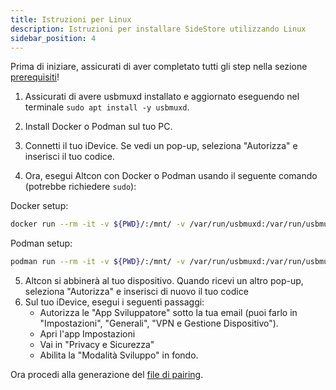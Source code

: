 ```yaml
---
title: Istruzioni per Linux
description: Istruzioni per installare SideStore utilizzando Linux
sidebar_position: 4
---
```


Prima di iniziare, assicurati di aver completato tutti gli step nella sezione [prerequisiti](prerequisites)!

1. Assicurati di avere usbmuxd installato e aggiornato eseguendo nel terminale `sudo apt install -y usbmuxd`.
2. Install Docker o Podman sul tuo PC.
2. Connetti il tuo iDevice. Se vedi un pop-up, seleziona "Autorizza" e inserisci il tuo codice.

3. Ora, esegui Altcon con Docker o Podman usando il seguente comando (potrebbe richiedere `sudo`):

Docker setup:
```bash
docker run --rm -it -v ${PWD}/:/mnt/ -v /var/run/usbmuxd:/var/run/usbmuxd -v /var/lib/lockdown:/tmp/lockdown ghcr.io/sidestore/altcon
```
Podman setup:
```bash
podman run --rm -it -v ${PWD}/:/mnt/ -v /var/run/usbmuxd:/var/run/usbmuxd -v /var/lib/lockdown:/tmp/lockdown ghcr.io/sidestore/altcon
```
5. Altcon si abbinerà al tuo dispositivo. Quando ricevi un altro pop-up, seleziona "Autorizza" e inserisci di nuovo il tuo codice
6. Sul tuo iDevice, esegui i seguenti passaggi:
    * Autorizza le "App Sviluppatore" sotto la tua email (puoi farlo in "Impostazioni", "Generali", "VPN e Gestione Dispositivo").
    * Apri l'app Impostazioni
    * Vai in "Privacy e Sicurezza"
    * Abilita la "Modalità Sviluppo" in fondo.

Ora procedi alla generazione del [file di pairing](pairing-file).
